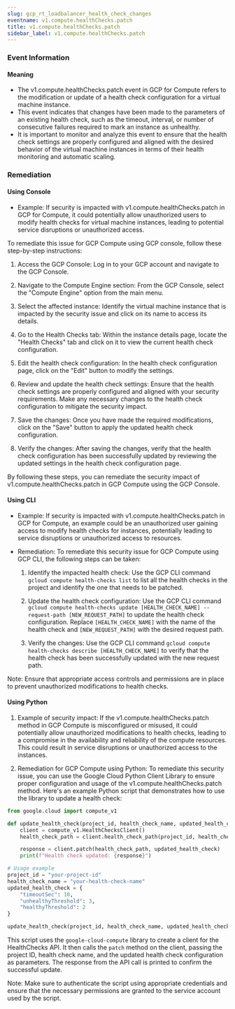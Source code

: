 ```yaml
--- 
slug: gcp_rt_loadbalancer_health_check_changes
eventname: v1.compute.healthChecks.patch
title: v1.compute.healthChecks.patch
sidebar_label: v1.compute.healthChecks.patch
---
```

                       
### Event Information

#### Meaning

- The v1.compute.healthChecks.patch event in GCP for Compute refers to the modification or update of a health check configuration for a virtual machine instance.
- This event indicates that changes have been made to the parameters of an existing health check, such as the timeout, interval, or number of consecutive failures required to mark an instance as unhealthy.
- It is important to monitor and analyze this event to ensure that the health check settings are properly configured and aligned with the desired behavior of the virtual machine instances in terms of their health monitoring and automatic scaling.

### Remediation

#### Using Console

- Example: If security is impacted with v1.compute.healthChecks.patch in GCP for Compute, it could potentially allow unauthorized users to modify health checks for virtual machine instances, leading to potential service disruptions or unauthorized access.

To remediate this issue for GCP Compute using GCP console, follow these step-by-step instructions:

1. Access the GCP Console: Log in to your GCP account and navigate to the GCP Console.

2. Navigate to the Compute Engine section: From the GCP Console, select the "Compute Engine" option from the main menu.

3. Select the affected instance: Identify the virtual machine instance that is impacted by the security issue and click on its name to access its details.

4. Go to the Health Checks tab: Within the instance details page, locate the "Health Checks" tab and click on it to view the current health check configuration.

5. Edit the health check configuration: In the health check configuration page, click on the "Edit" button to modify the settings.

6. Review and update the health check settings: Ensure that the health check settings are properly configured and aligned with your security requirements. Make any necessary changes to the health check configuration to mitigate the security impact.

7. Save the changes: Once you have made the required modifications, click on the "Save" button to apply the updated health check configuration.

8. Verify the changes: After saving the changes, verify that the health check configuration has been successfully updated by reviewing the updated settings in the health check configuration page.

By following these steps, you can remediate the security impact of v1.compute.healthChecks.patch in GCP Compute using the GCP Console.

#### Using CLI

- Example: If security is impacted with v1.compute.healthChecks.patch in GCP for Compute, an example could be an unauthorized user gaining access to modify health checks for instances, potentially leading to service disruptions or unauthorized access to resources.

- Remediation: To remediate this security issue for GCP Compute using GCP CLI, the following steps can be taken:

  1. Identify the impacted health check: Use the GCP CLI command `gcloud compute health-checks list` to list all the health checks in the project and identify the one that needs to be patched.

  2. Update the health check configuration: Use the GCP CLI command `gcloud compute health-checks update [HEALTH_CHECK_NAME] --request-path [NEW_REQUEST_PATH]` to update the health check configuration. Replace `[HEALTH_CHECK_NAME]` with the name of the health check and `[NEW_REQUEST_PATH]` with the desired request path.

  3. Verify the changes: Use the GCP CLI command `gcloud compute health-checks describe [HEALTH_CHECK_NAME]` to verify that the health check has been successfully updated with the new request path.

Note: Ensure that appropriate access controls and permissions are in place to prevent unauthorized modifications to health checks.

#### Using Python

1. Example of security impact: If the v1.compute.healthChecks.patch method in GCP Compute is misconfigured or misused, it could potentially allow unauthorized modifications to health checks, leading to a compromise in the availability and reliability of the compute resources. This could result in service disruptions or unauthorized access to the instances.

2. Remediation for GCP Compute using Python: To remediate this security issue, you can use the Google Cloud Python Client Library to ensure proper configuration and usage of the v1.compute.healthChecks.patch method. Here's an example Python script that demonstrates how to use the library to update a health check:

```python
from google.cloud import compute_v1

def update_health_check(project_id, health_check_name, updated_health_check):
    client = compute_v1.HealthChecksClient()
    health_check_path = client.health_check_path(project_id, health_check_name)

    response = client.patch(health_check_path, updated_health_check)
    print(f"Health check updated: {response}")

# Usage example
project_id = "your-project-id"
health_check_name = "your-health-check-name"
updated_health_check = {
    "timeoutSec": 10,
    "unhealthyThreshold": 3,
    "healthyThreshold": 2
}

update_health_check(project_id, health_check_name, updated_health_check)
```

This script uses the `google-cloud-compute` library to create a client for the HealthChecks API. It then calls the `patch` method on the client, passing the project ID, health check name, and the updated health check configuration as parameters. The response from the API call is printed to confirm the successful update.

Note: Make sure to authenticate the script using appropriate credentials and ensure that the necessary permissions are granted to the service account used by the script.


 
